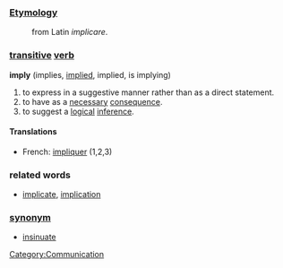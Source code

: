 ===[[Etymology]]===
:from Latin ''implicare''.

===[[transitive]] [[verb]]===
'''imply''' (implies, [[implied]], implied, is implying)
#to express in a suggestive manner rather than as a direct statement.
#to have as a [[necessary]] [[consequence]].
#to suggest a [[logical]] [[inference]].

====Translations====
*French: [[impliquer]] (1,2,3)

===related words===
*[[implicate]], [[implication]]
===[[synonym]]===
*[[insinuate]]

[[Category:Communication]]